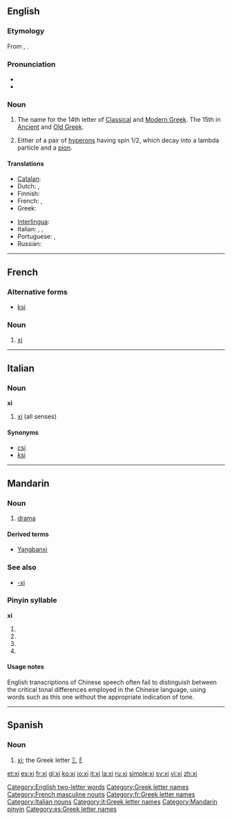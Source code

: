 {{also|XI|xī|xí|xǐ|xì}}
==English==
{{letter_disp2|nu|[[image:Greek_uc_xi.png|50px]][[image:Greek_lc_xi.png|30px]] |omicron|ξι|Ξ|ξ}}

===Etymology===
From {{etyl|grc}} {{polytonic|[[ξεῖ]]}}, {{polytonic|[[ξῖ]]}}.

===Pronunciation===
* {{audio|en-us-xi.ogg|Audio (US)}}
* {{rhymes|aɪ}}

===Noun===
{{en-noun}}

# The name for the 14th letter of [[Classical Greek|Classical]] and [[Modern Greek]].  The 15th in [[Ancient Greek|Ancient]] and [[Old Greek]].
# {{particles}} Either of a pair of [[hyperons]] having spin 1/2, which decay into a lambda particle and a [[pion]].

====Translations====
{{trans-top|Greek letter}}
* [[Catalan]]: {{t-|ca|ksi|f}}
* Dutch: {{t-|nl|xi|m|f}},  {{t-|nl|ksi|m|f}}
* Finnish: {{t+|fi|ksii}}
* French: {{t+|fr|xi|m}}, {{t+|fr|ksi|m}}
* Greek: {{t+|el|ξι|n}}
{{trans-mid}}
* [[Interlingua]]: {{t-|ia|xi|xs=Interlingua}}
* Italian: {{t+|it|xi|m|f}}, {{t-|it|csi|m|f}}, {{t-|it|ksi|m|f}}
* Portuguese: {{t-|pt|xi|m}}, {{t-|pt|csi|m}}
* Russian: {{t-|ru|кси|tr=ksi}}
{{trans-bottom}}

[[Category:English two-letter words]]
[[Category:Greek letter names]]

----

==French==

===Alternative forms===
* [[ksi]]

===Noun===
{{fr-noun-inv|m}}

# [[xi#English|xi]] {{gloss|Greek letter}}

[[Category:French masculine nouns]]
[[Category:fr:Greek letter names]]

----

==Italian==

===Noun===
'''xi''' {{m|f|inv}}

# [[#English|xi]] (all senses)

====Synonyms====
* [[csi]]
* [[ksi]]

[[Category:Italian nouns]]
[[Category:it:Greek letter names]]
----

==Mandarin==

===Noun===
{{infl|cmn|noun|Pinyin|[[xì]]/[[xi4]]/[[xi]]|tra|戲|sim|戏}}

# [[drama]]

====Derived terms====
* [[Yangbanxi]]

===See also===
* [[-xi]]

===Pinyin syllable===
'''xi'''

# {{nonstandard spelling of|lang=cmn|sc=Latn|[[xī]]}}
# {{nonstandard spelling of|lang=cmn|sc=Latn|[[xí]]}}
# {{nonstandard spelling of|lang=cmn|sc=Latn|[[xǐ]]}}
# {{nonstandard spelling of|lang=cmn|sc=Latn|[[xì]]}}

====Usage notes====
English transcriptions of Chinese speech often fail to distinguish between the critical tonal differences employed in the Chinese language, using words such as this one without the appropriate indication of tone.

[[Category:Mandarin pinyin]]

----

==Spanish==

===Noun===
{{es-noun-f}}

# [[#English|xi]]; the Greek letter [[Ξ]], [[ξ]]

[[Category:es:Greek letter names]]

[[et:xi]]
[[es:xi]]
[[fr:xi]]
[[gl:xi]]
[[ko:xi]]
[[io:xi]]
[[it:xi]]
[[la:xi]]
[[ru:xi]]
[[simple:xi]]
[[sv:xi]]
[[vi:xi]]
[[zh:xi]]